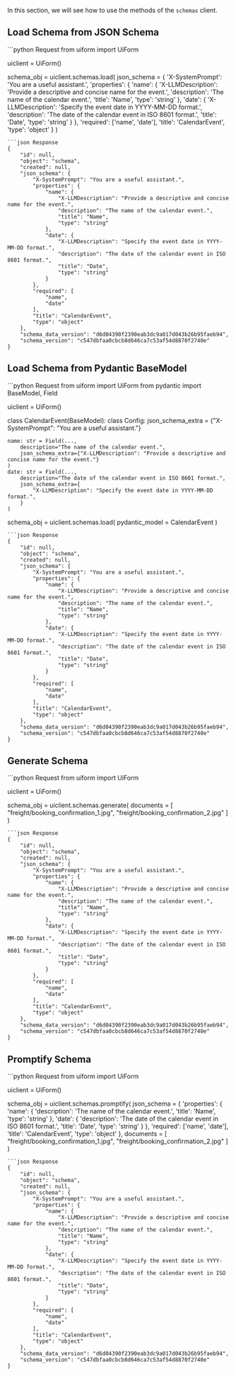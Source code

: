 In this section, we will see how to use the methods of the `schemas` client.


## Load Schema from JSON Schema

<CodeGroup>
```python Request
from uiform import UiForm

uiclient = UiForm()

schema_obj = uiclient.schemas.load(
    json_schema = {
      'X-SystemPrompt': 'You are a useful assistant.',
      'properties': {
          'name': {
              'X-LLMDescription': 'Provide a descriptive and concise name for the event.',
              'description': 'The name of the calendar event.',
              'title': 'Name',
              'type': 'string'
          },
          'date': {
              'X-LLMDescription': 'Specify the event date in YYYY-MM-DD format.',
              'description': 'The date of the calendar event in ISO 8601 format.',
              'title': 'Date',
              'type': 'string'
          }
      },
      'required': ['name', 'date'],
      'title': 'CalendarEvent',
      'type': 'object'
  }
)
```
```json Response
{
    "id": null,
    "object": "schema",
    "created": null,
    "json_schema": {
        "X-SystemPrompt": "You are a useful assistant.",
        "properties": {
            "name": {
                "X-LLMDescription": "Provide a descriptive and concise name for the event.",
                "description": "The name of the calendar event.",
                "title": "Name",
                "type": "string"
            },
            "date": {
                "X-LLMDescription": "Specify the event date in YYYY-MM-DD format.",
                "description": "The date of the calendar event in ISO 8601 format.",
                "title": "Date",
                "type": "string"
            }
        },
        "required": [
            "name",
            "date"
        ],
        "title": "CalendarEvent",
        "type": "object"
    },
    "schema_data_version": "d6d04390f2390eab3dc9a017d043b26b95faeb94",
    "schema_version": "c547dbfaa0cbcb8d646ca7c53af54d8870f2740e"
}
```

</CodeGroup>


## Load Schema from Pydantic BaseModel

<CodeGroup>
```python Request
from uiform import UiForm
from pydantic import BaseModel, Field

uiclient = UiForm()

class CalendarEvent(BaseModel):
    class Config:
        json_schema_extra = {"X-SystemPrompt": "You are a useful assistant."}

    name: str = Field(...,
        description="The name of the calendar event.",
        json_schema_extra={"X-LLMDescription": "Provide a descriptive and concise name for the event."}
    )
    date: str = Field(...,
        description="The date of the calendar event in ISO 8601 format.",
        json_schema_extra={
            "X-LLMDescription": "Specify the event date in YYYY-MM-DD format.",
        }
    )

schema_obj = uiclient.schemas.load(
    pydantic_model = CalendarEvent
)
```
```json Response
{
    "id": null,
    "object": "schema",
    "created": null,
    "json_schema": {
        "X-SystemPrompt": "You are a useful assistant.",
        "properties": {
            "name": {
                "X-LLMDescription": "Provide a descriptive and concise name for the event.",
                "description": "The name of the calendar event.",
                "title": "Name",
                "type": "string"
            },
            "date": {
                "X-LLMDescription": "Specify the event date in YYYY-MM-DD format.",
                "description": "The date of the calendar event in ISO 8601 format.",
                "title": "Date",
                "type": "string"
            }
        },
        "required": [
            "name",
            "date"
        ],
        "title": "CalendarEvent",
        "type": "object"
    },
    "schema_data_version": "d6d04390f2390eab3dc9a017d043b26b95faeb94",
    "schema_version": "c547dbfaa0cbcb8d646ca7c53af54d8870f2740e"
}
```

</CodeGroup>


## Generate Schema
<CodeGroup>
```python Request
from uiform import UiForm

uiclient = UiForm()

schema_obj = uiclient.schemas.generate(
    documents = [
        "freight/booking_confirmation_1.jpg",
        "freight/booking_confirmation_2.jpg"
    ]
)
```
```json Response
{
    "id": null,
    "object": "schema",
    "created": null,
    "json_schema": {
        "X-SystemPrompt": "You are a useful assistant.",
        "properties": {
            "name": {
                "X-LLMDescription": "Provide a descriptive and concise name for the event.",
                "description": "The name of the calendar event.",
                "title": "Name",
                "type": "string"
            },
            "date": {
                "X-LLMDescription": "Specify the event date in YYYY-MM-DD format.",
                "description": "The date of the calendar event in ISO 8601 format.",
                "title": "Date",
                "type": "string"
            }
        },
        "required": [
            "name",
            "date"
        ],
        "title": "CalendarEvent",
        "type": "object"
    },
    "schema_data_version": "d6d04390f2390eab3dc9a017d043b26b95faeb94",
    "schema_version": "c547dbfaa0cbcb8d646ca7c53af54d8870f2740e"
}
```

</CodeGroup>


## Promptify Schema
<CodeGroup>
```python Request
from uiform import UiForm

uiclient = UiForm()

schema_obj = uiclient.schemas.promptify(
    json_schema = {
      'properties': {
          'name': {
              'description': 'The name of the calendar event.',
              'title': 'Name',
              'type': 'string'
          },
          'date': {
              'description': 'The date of the calendar event in ISO 8601 format.',
              'title': 'Date',
              'type': 'string'
          }
      },
      'required': ['name', 'date'],
      'title': 'CalendarEvent',
      'type': 'object'
    },
    documents = [
        "freight/booking_confirmation_1.jpg",
        "freight/booking_confirmation_2.jpg"
    ]
)
```
```json Response
{
    "id": null,
    "object": "schema",
    "created": null,
    "json_schema": {
        "X-SystemPrompt": "You are a useful assistant.",
        "properties": {
            "name": {
                "X-LLMDescription": "Provide a descriptive and concise name for the event.",
                "description": "The name of the calendar event.",
                "title": "Name",
                "type": "string"
            },
            "date": {
                "X-LLMDescription": "Specify the event date in YYYY-MM-DD format.",
                "description": "The date of the calendar event in ISO 8601 format.",
                "title": "Date",
                "type": "string"
            }
        },
        "required": [
            "name",
            "date"
        ],
        "title": "CalendarEvent",
        "type": "object"
    },
    "schema_data_version": "d6d04390f2390eab3dc9a017d043b26b95faeb94",
    "schema_version": "c547dbfaa0cbcb8d646ca7c53af54d8870f2740e"
}
```

</CodeGroup>
